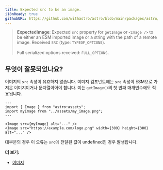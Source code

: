 ```yaml
---
title: Expected src to be an image.
i18nReady: true
githubURL: https://github.com/withastro/astro/blob/main/packages/astro/src/core/errors/errors-data.ts
---
```


> **ExpectedImage**: Expected `src` property for `getImage` or `<Image />` to be either an ESM imported image or a string with the path of a remote image. Received `SRC` (type: `TYPEOF_OPTIONS`).<br/><br/>Full serialized options received: `FULL_OPTIONS`.

## 무엇이 잘못되었나요?

이미지의 `src` 속성이 유효하지 않습니다. 이미지 컴포넌트에는 `src` 속성이 ESM으로 가져온 이미지이거나 문자열이어야 합니다. 이는 `getImage()`의 첫 번째 매개변수에도 적용됩니다.

```astro
---
import { Image } from "astro:assets";
import myImage from "../assets/my_image.png";
---

<Image src={myImage} alt="..." />
<Image src="https://example.com/logo.png" width={300} height={300} alt="..." />
```

대부분의 경우 이 오류는 `src`에 전달된 값이 undefined인 경우 발생합니다.

**더 보기:**

-  [이미지](/ko/guides/images/)
